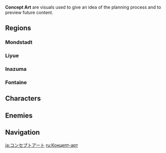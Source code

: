 {{Terminology Infobox
|type  = Genshin Impact
|type2 = Media
}}
'''Concept Art''' are visuals used to give an idea of the planning process and to preview future content.

==Regions==
===Mondstadt===
{{Files by Category Gallery
|Mondstadt Concept Art
|spacing = small
}}

===Liyue===
{{Files by Category Gallery
|Liyue Concept Art
|spacing = small
}}

===Inazuma===
{{Files by Category Gallery
|Inazuma Concept Art
|spacing = small
}}

===Fontaine===
{{Files by Category Gallery
|Fontaine Concept Art
|spacing = small
}}

==Characters==
{{Files by Category Gallery
|Character Concept Art
|spacing = small
}}

==Enemies==
{{Files by Category Gallery
|Enemy Concept Art
|spacing = small
}}

==Navigation==
{{Lore Navbox|Media}}

[[ja:コンセプトアート]]
[[ru:Концепт-арт]]